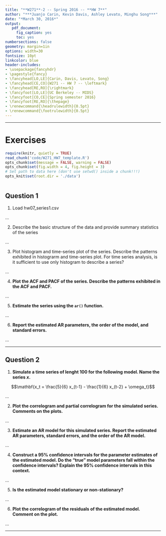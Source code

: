 ```yaml
---
title: "**W271**-2 -- Spring 2016 -- **HW 7**"
author: "***Juanjo Carin, Kevin Davis, Ashley Levato, Minghu Song***"
date: "*March 30, 2016*"
output:
   pdf_document:
     fig_caption: yes
     toc: yes
numbersections: false
geometry: margin=1in
options: width=30
fontsize: 10pt
linkcolor: blue
header-includes:
- \usepackage{fancyhdr}
- \pagestyle{fancy}
- \fancyhead[LO,LE]{Carin, Davis, Levato, Song}
- \fancyhead[CE,CO]{W271 -- HW 7 -- \leftmark}
- \fancyhead[RE,RO]{\rightmark}
- \fancyfoot[LO,LE]{UC Berkeley -- MIDS}
- \fancyfoot[CO,CE]{Spring semester 2016}
- \fancyfoot[RE,RO]{\thepage}
- \renewcommand{\headrulewidth}{0.5pt}
- \renewcommand{\footrulewidth}{0.5pt}
---
```


**********

\pagebreak

# Exercises

```r
require(knitr, quietly = TRUE)
read_chunk('code/W271_HW7_template.R')
opts_chunk$set(message = FALSE, warning = FALSE)
opts_chunk$set(fig.width = 4, fig.height = 3)
# Set path to data here (don't use setwd() inside a chunk!!!)
opts_knit$set(root.dir = './data')
```

```r
```

## Question 1

1. Load hw07_series1.csv

...

2. Describe the basic structure of the data and provide summary statistics of the series

...

3. Plot histogram and time-series plot of the series. Describe the patterns exhibited in histograrm and time-series plot. For time series analysis, is it sufficient to use only histogram to describe a series?

...

4. **Plot the ACF and PACF of the series. Describe the patterns exhibited in the ACF and PACF.**

...

5. **Estimate the series using the `ar()` function.**

...

6. **Report the estimated AR parameters, the order of the model, and standard errors.**

...

**********

\pagebreak



## Question 2

1. **Simulate a time series of lenght 100 for the following model. Name the series $x$.**

$$\mathbf{x_t = \frac{5}{6} x_{t-1} - \frac{1}{6} x_{t-2} + \omega_t}$$

...

2. **Plot the correlogram and partial correlogram for the simulated series. Comments on the plots.**

...

3. **Estimate an AR model for this simulated series. Report the estimated AR parameters, standard errors, and the order of the AR model.**

...

4. **Construct a 95% confidence intervals for the parameter estimates of the estimated model. Do the "true" model parameters fall within the confidence intervals? Explain the 95% confidence intervals in this context.**

...

5. **Is the estimated model stationary or non-stationary?**

...

6. **Plot the correlogram of the residuals of the estimated model. Comment on the plot.**

...

**********
